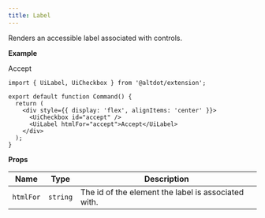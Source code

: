 ```yaml
---
title: Label
---
```



Renders an accessible label associated with controls.

**Example**

<div className="example-wrapper">
  <div className="component">
    <div style={{ display: 'inline-flex', alignItems: 'center' }}>
      <UiCheckbox id="accept" />
      <UiLabel htmlFor="accept" className="ml-2">Accept</UiLabel>
    </div>
  </div>

```tsx
import { UiLabel, UiCheckbox } from '@altdot/extension';

export default function Command() {
  return (
    <div style={{ display: 'flex', alignItems: 'center' }}>
      <UiCheckbox id="accept" />
      <UiLabel htmlFor="accept">Accept</UiLabel>
    </div>
  );
}
```
</div>

**Props**

| Name | Type | Description |
| ----------- | ----------- | ----------- |
| `htmlFor` | `string` | The id of the element the label is associated with. |

